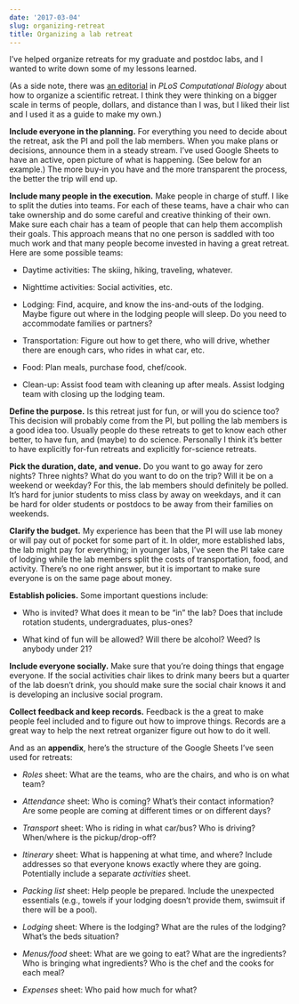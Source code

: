 ```yaml
---
date: '2017-03-04'
slug: organizing-retreat
title: Organizing a lab retreat
---
```


I've helped organize retreats for my graduate and postdoc labs, and I wanted to write down some of my lessons learned.

(As a side note, there was [an editorial](http://journals.plos.org/ploscompbiol/article?id=10.1371/journal.pcbi.1005344) in _PLoS Computational Biology_ about how to organize a scientific retreat. I think they were thinking on a bigger scale in terms of people, dollars, and distance than I was, but I liked their list and I used it as a guide to make my own.)

**Include everyone in the planning.** For everything you need to decide about the retreat, ask the PI and poll the lab members. When you make plans or decisions, announce them in a steady stream. I've used Google Sheets to have an active, open picture of what is happening. (See below for an example.) The more buy-in you have and the more transparent the process, the better the trip will end up.

**Include many people in the execution.** Make people in charge of stuff. I like to split the duties into teams. For each of these teams, have a chair who can take ownership and do some careful and creative thinking of their own. Make sure each chair has a team of people that can help them accomplish their goals. This approach means that no one person is saddled with too much work and that many people become invested in having a great retreat. Here are some possible teams:





  * Daytime activities: The skiing, hiking, traveling, whatever.


  * Nighttime activities: Social activities, etc.


  * Lodging: Find, acquire, and know the ins-and-outs of the lodging. Maybe figure out where in the lodging people will sleep. Do you need to accommodate families or partners?


  * Transportation: Figure out how to get there, who will drive, whether there are enough cars, who rides in what car, etc.


  * Food: Plan meals, purchase food, chef/cook.


  * Clean-up: Assist food team with cleaning up after meals. Assist lodging team with closing up the lodging team.



**Define the purpose.** Is this retreat just for fun, or will you do science too? This decision will probably come from the PI, but polling the lab members is a good idea too. Usually people do these retreats to get to know each other better, to have fun, and (maybe) to do science. Personally I think it's better to have explicitly for-fun retreats and explicitly for-science retreats.

**Pick the duration, date, and venue.** Do you want to go away for zero nights? Three nights? What do you want to do on the trip? Will it be on a weekend or weekday? For this, the lab members should definitely be polled. It's hard for junior students to miss class by away on weekdays, and it can be hard for older students or postdocs to be away from their families on weekends.

**Clarify the budget.** My experience has been that the PI will use lab money or will pay out of pocket for some part of it. In older, more established labs, the lab might pay for everything; in younger labs, I've seen the PI take care of lodging while the lab members split the costs of transportation, food, and activity. There's no one right answer, but it is important to make sure everyone is on the same page about money.

**Establish policies.** Some important questions include:





  * Who is invited? What does it mean to be "in" the lab? Does that include rotation students, undergraduates, plus-ones?


  * What kind of fun will be allowed? Will there be alcohol? Weed? Is anybody under 21?



**Include everyone socially.** Make sure that you're doing things that engage everyone. If the social activities chair likes to drink many beers but a quarter of the lab doesn't drink, you should make sure the social chair knows it and is developing an inclusive social program.

**Collect feedback and keep records.** Feedback is the a great to make people feel included and to figure out how to improve things. Records are a great way to help the next retreat organizer figure out how to do it well.

And as an **appendix**, here's the structure of the Google Sheets I've seen used for retreats:





  * _Roles_ sheet: What are the teams, who are the chairs, and who is on what team?


  * _Attendance_ sheet: Who is coming? What's their contact information? Are some people are coming at different times or on different days?


  * _Transport_ sheet: Who is riding in what car/bus? Who is driving? When/where is the pickup/drop-off?


  * _Itinerary_ sheet: What is happening at what time, and where? Include addresses so that everyone knows exactly where they are going. Potentially include a separate _activities_ sheet.


  * _Packing list_ sheet: Help people be prepared. Include the unexpected essentials (e.g., towels if your lodging doesn't provide them, swimsuit if there will be a pool).


  * _Lodging_ sheet: Where is the lodging? What are the rules of the lodging? What's the beds situation?


  * _Menus/food_ sheet: What are we going to eat? What are the ingredients? Who is bringing what ingredients? Who is the chef and the cooks for each meal?


  * _Expenses_ sheet: Who paid how much for what?

